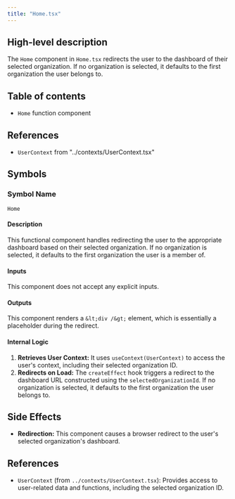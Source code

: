 ```yaml
---
title: "Home.tsx"
---
```


## High-level description
The `Home` component in `Home.tsx` redirects the user to the dashboard of their selected organization. If no organization is selected, it defaults to the first organization the user belongs to.

## Table of contents
- `Home` function component

## References
- `UserContext` from "../contexts/UserContext.tsx"

## Symbols

### Symbol Name
`Home`

#### Description
This functional component handles redirecting the user to the appropriate dashboard based on their selected organization. If no organization is selected, it defaults to the first organization the user is a member of.

#### Inputs
This component does not accept any explicit inputs.

#### Outputs
This component renders a `&lt;div /&gt;` element, which is essentially a placeholder during the redirect.

#### Internal Logic
1. **Retrieves User Context:** It uses `useContext(UserContext)` to access the user's context, including their selected organization ID.
2. **Redirects on Load:** The `createEffect` hook triggers a redirect to the dashboard URL constructed using the `selectedOrganizationId`. If no organization is selected, it defaults to the first organization the user belongs to.

## Side Effects
- **Redirection:** This component causes a browser redirect to the user's selected organization's dashboard.

## References
- `UserContext` (from `../contexts/UserContext.tsx`): Provides access to user-related data and functions, including the selected organization ID. 
